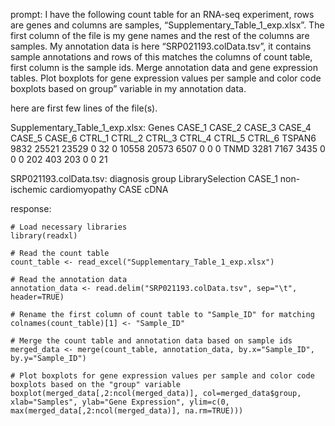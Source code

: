 prompt:
I have the following count table for an RNA-seq experiment, rows are genes and columns are samples, "Supplementary_Table_1_exp.xlsx". The first column of the file is my gene names and the rest of the columns are samples. My annotation data is here  "SRP021193.colData.tsv", it contains sample annotations and rows of this matches the columns of count table, first column is the sample ids. Merge annotation data and gene expression tables. Plot boxplots for gene expression values per sample and color code boxplots based on group" variable in my annotation data.

here are first few lines of the file(s).

Supplementary_Table_1_exp.xlsx:
Genes	CASE_1	CASE_2	CASE_3	CASE_4	CASE_5	CASE_6	CTRL_1	CTRL_2	CTRL_3	CTRL_4	CTRL_5	CTRL_6
TSPAN6	9832	25521	23529	0	32	0	10558	20573	6507	0	0	 0
TNMD	3281	 7167	 3435	0	 0	0	  202	  403	 203	0	0	21


SRP021193.colData.tsv:
	diagnosis	group	LibrarySelection
CASE_1	non-ischemic cardiomyopathy	CASE	cDNA


response:
```
# Load necessary libraries
library(readxl)

# Read the count table
count_table <- read_excel("Supplementary_Table_1_exp.xlsx")

# Read the annotation data
annotation_data <- read.delim("SRP021193.colData.tsv", sep="\t", header=TRUE)

# Rename the first column of count table to "Sample_ID" for matching
colnames(count_table)[1] <- "Sample_ID"

# Merge the count table and annotation data based on sample ids
merged_data <- merge(count_table, annotation_data, by.x="Sample_ID", by.y="Sample_ID")

# Plot boxplots for gene expression values per sample and color code boxplots based on the "group" variable
boxplot(merged_data[,2:ncol(merged_data)], col=merged_data$group, xlab="Samples", ylab="Gene Expression", ylim=c(0, max(merged_data[,2:ncol(merged_data)], na.rm=TRUE)))
```
